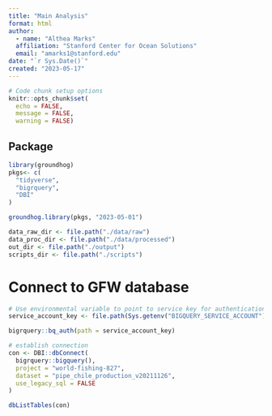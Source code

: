 ```yaml
---
title: "Main Analysis"
format: html
author: 
  - name: "Althea Marks"
  affiliation: "Stanford Center for Ocean Solutions"
  email: "amarks1@stanford.edu"
date: "`r Sys.Date()`"
created: "2023-05-17"
---
```


```r
# Code chunk setup options
knitr::opts_chunk$set(
  echo = FALSE,
  message = FALSE,
  warning = FALSE)
```

## Package 

```r
library(groundhog)
pkgs<- c(
  "tidyverse",
  "bigrquery",
  "DBI"
)

groundhog.library(pkgs, "2023-05-01")
```

```r

data_raw_dir <- file.path("./data/raw")
data_proc_dir <- file.path("./data/processed")
out_dir <- file.path("./output")
scripts_dir <- file.path("./scripts")

```


# Connect to GFW database
```r
# Use environmental variable to point to service key for authentication
service_account_key <- file.path(Sys.getenv("BIGQUERY_SERVICE_ACCOUNT"))

bigrquery::bq_auth(path = service_account_key)

# establish connection
con <- DBI::dbConnect(
  bigrquery::bigquery(),
  project = "world-fishing-827",
  dataset = "pipe_chile_production_v20211126",
  use_legacy_sql = FALSE
)
```

```r
dbListTables(con)
```

